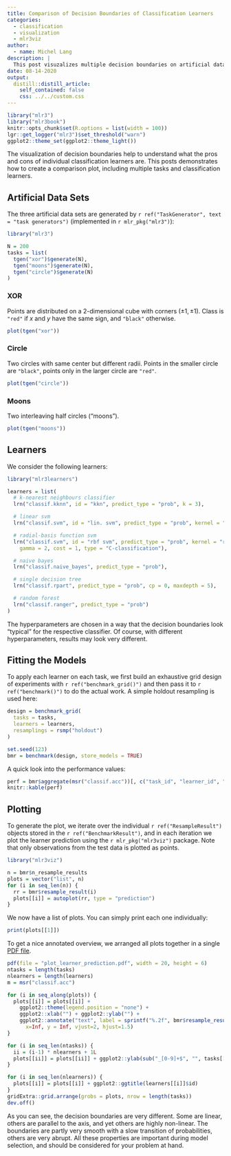 ```yaml
---
title: Comparison of Decision Boundaries of Classification Learners
categories:
  - classification
  - visualization
  - mlr3viz
author:
  - name: Michel Lang
description: |
  This post visuzalizes multiple decision boundaries on artificial data sets using the `mlr3viz` package.
date: 08-14-2020
output:
  distill::distill_article:
    self_contained: false
    css: ../../custom.css
---
```


```r
library("mlr3")
library("mlr3book")
knitr::opts_chunk$set(R.options = list(width = 100))
lgr::get_logger("mlr3")$set_threshold("warn")
ggplot2::theme_set(ggplot2::theme_light())
```


The visualization of decision boundaries help to understand what the pros and cons of individual classification learners are.
This posts demonstrates how to create a comparison plot, including multiple tasks and classification learners.

## Artificial Data Sets

The three artificial data sets are generated by `r ref("TaskGenerator", text = "task generators")` (implemented in `r mlr_pkg("mlr3")`):

```r
library("mlr3")

N = 200
tasks = list(
  tgen("xor")$generate(N),
  tgen("moons")$generate(N),
  tgen("circle")$generate(N)
)
```


### XOR

Points are distributed on a 2-dimensional cube with corners $(\pm 1, \pm 1)$.
Class is `"red"` if $x$ and $y$ have the same sign, and `"black"` otherwise.

```r
plot(tgen("xor"))
```


### Circle

Two circles with same center but different radii.
Points in the smaller circle are `"black"`, points only in the larger circle are `"red"`.

```r
plot(tgen("circle"))
```

### Moons
Two interleaving half circles ("moons").

```r
plot(tgen("moons"))
```



## Learners

We consider the following learners:

```r
library("mlr3learners")

learners = list(
  # k-nearest neighbours classifier
  lrn("classif.kknn", id = "kkn", predict_type = "prob", k = 3),

  # linear svm
  lrn("classif.svm", id = "lin. svm", predict_type = "prob", kernel = "linear"),

  # radial-basis function svm
  lrn("classif.svm", id = "rbf svm", predict_type = "prob", kernel = "radial",
    gamma = 2, cost = 1, type = "C-classification"),

  # naive bayes
  lrn("classif.naive_bayes", predict_type = "prob"),

  # single decision tree
  lrn("classif.rpart", predict_type = "prob", cp = 0, maxdepth = 5),

  # random forest
  lrn("classif.ranger", predict_type = "prob")
)
```
The hyperparameters are chosen in a way that the decision boundaries look "typical" for the respective classifier.
Of course, with different hyperparameters, results may look very different.

## Fitting the Models

To apply each learner on each task, we first build an exhaustive grid design of experiments with `r ref("benchmark_grid()")` and then pass it to `r ref("benchmark()")` to do the actual work.
A simple holdout resampling is used here:

```r
design = benchmark_grid(
  tasks = tasks,
  learners = learners,
  resamplings = rsmp("holdout")
)

set.seed(123)
bmr = benchmark(design, store_models = TRUE)
```

A quick look into the performance values:

```r
perf = bmr$aggregate(msr("classif.acc"))[, c("task_id", "learner_id", "classif.acc")]
knitr::kable(perf)
```

## Plotting

To generate the plot, we iterate over the individual `r ref("ResampleResult")` objects stored in the `r ref("BenchmarkResult")`, and in each iteration we plot the learner prediction using the `r mlr_pkg("mlr3viz")` package.
Note that only observations from the test data is plotted as points.

```r
library("mlr3viz")

n = bmr$n_resample_results
plots = vector("list", n)
for (i in seq_len(n)) {
  rr = bmr$resample_result(i)
  plots[[i]] = autoplot(rr, type = "prediction")
}
```

We now have a list of plots.
You can simply print each one individually:

```r
print(plots[[1]])
```

To get a nice annotated overview, we arranged all plots together in a single [PDF file](plot_learner_prediction.pdf).

```r
pdf(file = "plot_learner_prediction.pdf", width = 20, height = 6)
ntasks = length(tasks)
nlearners = length(learners)
m = msr("classif.acc")

for (i in seq_along(plots)) {
  plots[[i]] = plots[[i]] +
    ggplot2::theme(legend.position = "none") +
    ggplot2::xlab("") + ggplot2::ylab("") +
    ggplot2::annotate("text", label = sprintf("%.2f", bmr$resample_result(i)$aggregate(m)),
      x=Inf, y = Inf, vjust=2, hjust=1.5)
}

for (i in seq_len(ntasks)) {
  ii = (i-1) * nlearners + 1L
  plots[[ii]] = plots[[ii]] + ggplot2::ylab(sub("_[0-9]+$", "", tasks[[i]]$id))
}

for (i in seq_len(nlearners)) {
  plots[[i]] = plots[[i]] + ggplot2::ggtitle(learners[[i]]$id)
}
gridExtra::grid.arrange(grobs = plots, nrow = length(tasks))
dev.off()
```



As you can see, the decision boundaries are very different.
Some are linear, others are parallel to the axis, and yet others are highly non-linear.
The boundaries are partly very smooth with a slow transition of probabilities, others are very abrupt.
All these properties are important during model selection, and should be considered for your problem at hand.
